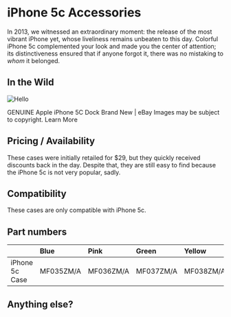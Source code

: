 
# iPhone 5c Accessories

In 2013, we witnessed an extraordinary moment: the release of the most vibrant iPhone yet, whose liveliness remains unbeaten to this day. Colorful iPhone 5c complemented your look and made you the center of attention; its distinctiveness ensured that if anyone forgot it, there was no mistaking to *whom* it belonged.

## In the Wild

<Image src="/assets/2013_5с.webp" alt="Hello" width={500} height={500} />

GENUINE Apple  iPhone 5C Dock Brand New | eBay
Images may be subject to copyright. Learn More


## Pricing / Availability

These cases were initially retailed for $29, but they quickly received discounts back in the day. Despite that, they are still easy to find because the iPhone 5c is not very popular, sadly.

## Compatibility

These cases are only compatible with iPhone 5c.

## Part numbers

|                | Blue      | Pink      | Green     | Yellow    | White     | Black     |
| :------------- | :-------- | :-------- | :-------- | :-------- | :-------- | :-------- |
| iPhone 5c Case | MF035ZM/A | MF036ZM/A | MF037ZM/A | MF038ZM/A | MF039ZM/A | MF040ZM/A |

## Anything else?
